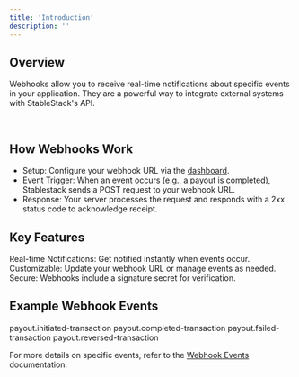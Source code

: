```yaml
---
title: 'Introduction'
description: ''
---
```


## Overview
Webhooks allow you to receive real-time notifications about specific events in your application. They are a powerful way to integrate external systems with StableStack's API.

​
## How Webhooks Work
- Setup: Configure your webhook URL via the [dashboard](https://dashboard.stablestack.xyz).
- Event Trigger: When an event occurs (e.g., a payout is completed), Stablestack sends a POST request to your webhook URL.
- Response: Your server processes the request and responds with a 2xx status code to acknowledge receipt.
​
## Key Features
Real-time Notifications: Get notified instantly when events occur.
Customizable: Update your webhook URL or manage events as needed.
Secure: Webhooks include a signature secret for verification.
​
## Example Webhook Events
payout.initiated-transaction
payout.completed-transaction
payout.failed-transaction
payout.reversed-transaction

For more details on specific events, refer to the [Webhook Events](/webhooks/events) documentation.

